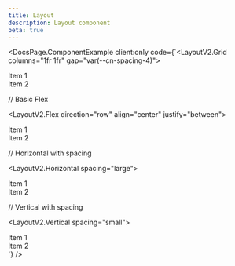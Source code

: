 ```yaml
---
title: Layout
description: Layout component
beta: true
---
```



<DocsPage.ComponentExample
  client:only
  code={`<LayoutV2.Grid columns="1fr 1fr" gap="var(--cn-spacing-4)">
  <div>Item 1</div>
  <div>Item 2</div>
</LayoutV2.Grid>

// Basic Flex

<LayoutV2.Flex direction="row" align="center" justify="between">
  <div>Item 1</div>
  <div>Item 2</div>
</LayoutV2.Flex>

// Horizontal with spacing

<LayoutV2.Horizontal spacing="large">
  <div>Item 1</div>
  <div>Item 2</div>
</LayoutV2.Horizontal>

// Vertical with spacing

<LayoutV2.Vertical spacing="small">
  <div>Item 1</div>
  <div>Item 2</div>
</LayoutV2.Vertical>
`} />
